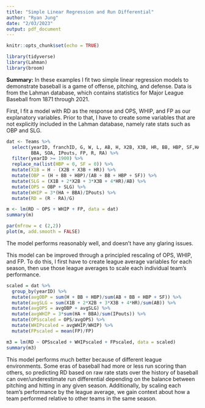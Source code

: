 ---
title: "Simple Linear Regression and Run Differential"
author: "Ryan Jung"
date: "2/03/2023"
output: pdf_document
---

```{r setup, include=FALSE}
knitr::opts_chunk$set(echo = TRUE)
```


```{r message=FALSE, warning=FALSE}
library(tidyverse)
library(Lahman)
library(broom)
```


**Summary:** In these examples I fit two simple linear regression models to demonstrate baseball is a game of offense, pitching, and defense. Data is from the Lahman database, which contains statistics for Major League Baseball from 1871 through 2021. 

First, I fit a model with RD as the response and OPS, WHIP, and FP as our explanatory variables. Prior to that, I have to create some variables that are not explicitly included in the Lahman database, namely rate stats such as OBP and SLG. 

```{r}
dat <- Teams %>%
  select(yearID, franchID, G, W, L, AB, H, X2B, X3B, HR, BB, HBP, SF,HA, HRA,
         BBA, SOA, IPouts, FP, R, RA) %>%
  filter(yearID >= 1900) %>%
  replace_na(list(HBP = 0, SF = 0)) %>%
  mutate(X1B = H - (X2B + X3B + HR)) %>%
  mutate(OBP = (H + BB + HBP)/(AB + BB + HBP + SF)) %>%
  mutate(SLG = (X1B + 2*X2B + 3*X3B + 4*HR)/AB) %>%
  mutate(OPS = OBP + SLG) %>%
  mutate(WHIP = 3*(HA + BBA)/IPouts) %>% 
  mutate(RD = (R - RA)/G)
```

```{r}
m <- lm(RD ~ OPS + WHIP + FP, data = dat)
summary(m)
```

```{r}
par(mfrow = c (2,2))
plot(m, add.smooth = FALSE)
```
The model performs reasonably well, and doesn't have any glaring issues.


This model can be improved through a principled rescaling of OPS, WHIP, and FP. To do this, I first have to create league average variables for each season, then use those league averages to scale each individual team's performance.


```{r}
scaled = dat %>% 
  group_by(yearID) %>% 
  mutate(avgOBP = sum(H + BB + HBP)/sum(AB + BB + HBP + SF)) %>% 
  mutate(avgSLG = sum(X1B + 2*X2B + 3*X3B + 4*HR)/sum(AB)) %>%  
  mutate(avgOPS = avgOBP + avgSLG) %>% 
  mutate(avgWHIP = 3*sum(HA + BBA)/sum(IPouts)) %>% 
  mutate(OPSscaled = OPS/avgOPS) %>% 
  mutate(WHIPscaled = avgWHIP/WHIP) %>% 
  mutate(FPscaled = mean(FP)/FP)

m3 = lm(RD ~ OPSscaled + WHIPscaled + FPscaled, data = scaled)
summary(m3)
```

This model performs much better because of different league environments. Some eras of baseball had more or less run scoring than others, so predicting RD based on raw rate stats over the history of baseball can over/underestimate run differential depending on the balance between pitching and hitting in any given season. Additionally, by scaling each team's performance by the league average, we gain context about how a team performed relative to other teams in the same season. 
